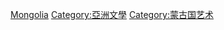 {{Commons cat|Literature of Mongolia}}

[[Category:各國文學|Mongolia]]
[[Category:亞洲文學|Category:亞洲文學]]
[[Category:蒙古国艺术|Category:蒙古国艺术]]